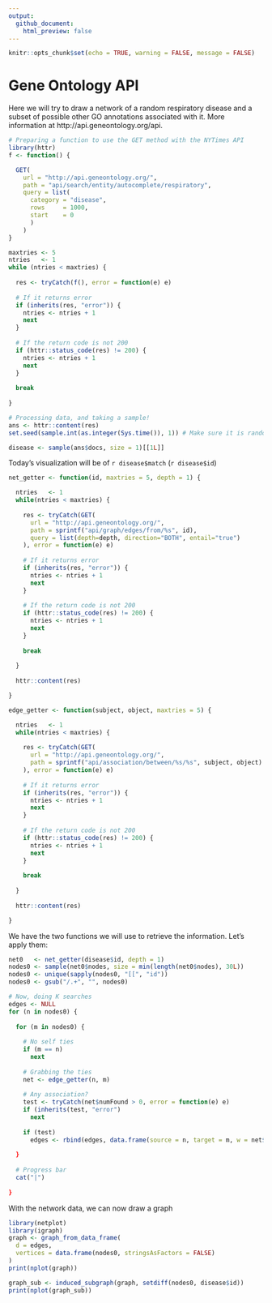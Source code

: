 ```yaml
---
output: 
  github_document:
    html_preview: false
---
```


```r
knitr::opts_chunk$set(echo = TRUE, warning = FALSE, message = FALSE)
```

# Gene Ontology API

Here we will try to draw a network of a random respiratory disease and a subset of possible
other GO annotations associated with it. More information at http://api.geneontology.org/api.

```r
# Preparing a function to use the GET method with the NYTimes API
library(httr)
f <- function() {

  GET(
    url = "http://api.geneontology.org/",
    path = "api/search/entity/autocomplete/respiratory",
    query = list(
      category = "disease",
      rows     = 1000,
      start    = 0
      )
    )
}

maxtries <- 5
ntries   <- 1
while (ntries < maxtries) {
  
  res <- tryCatch(f(), error = function(e) e)
  
  # If it returns error
  if (inherits(res, "error")) {
    ntries <- ntries + 1
    next
  }
  
  # If the return code is not 200
  if (httr::status_code(res) != 200) {
    ntries <- ntries + 1
    next
  }
  
  break
  
}

# Processing data, and taking a sample!
ans <- httr::content(res)
set.seed(sample.int(as.integer(Sys.time()), 1)) # Make sure it is random all the time!

disease <- sample(ans$docs, size = 1)[[1L]]
```

Today's visualization will be of `r disease$match` (`r disease$id`)

```r
net_getter <- function(id, maxtries = 5, depth = 1) {

  ntries   <- 1
  while(ntries < maxtries) {
    
    res <- tryCatch(GET(
      url = "http://api.geneontology.org/",
      path = sprintf("api/graph/edges/from/%s", id),
      query = list(depth=depth, direction="BOTH", entail="true")
    ), error = function(e) e)
    
    # If it returns error
    if (inherits(res, "error")) {
      ntries <- ntries + 1
      next
    }
    
    # If the return code is not 200
    if (httr::status_code(res) != 200) {
      ntries <- ntries + 1
      next
    }
    
    break
    
  }
  
  httr::content(res)

}

edge_getter <- function(subject, object, maxtries = 5) {

  ntries   <- 1
  while(ntries < maxtries) {
    
    res <- tryCatch(GET(
      url = "http://api.geneontology.org/",
      path = sprintf("api/association/between/%s/%s", subject, object)
    ), error = function(e) e)
    
    # If it returns error
    if (inherits(res, "error")) {
      ntries <- ntries + 1
      next
    }
    
    # If the return code is not 200
    if (httr::status_code(res) != 200) {
      ntries <- ntries + 1
      next
    }
    
    break
    
  }
  
  httr::content(res)

}

```

We have the two functions we will use to retrieve the information. Let's apply them:

```r
net0   <- net_getter(disease$id, depth = 1)
nodes0 <- sample(net0$nodes, size = min(length(net0$nodes), 30L))
nodes0 <- unique(sapply(nodes0, "[[", "id"))
nodes0 <- gsub("/.+", "", nodes0)

# Now, doing K searches
edges <- NULL
for (n in nodes0) {
  
  for (m in nodes0) {
    
    # No self ties
    if (m == n)
      next
    
    # Grabbing the ties
    net <- edge_getter(n, m)
    
    # Any association?
    test <- tryCatch(net$numFound > 0, error = function(e) e)
    if (inherits(test, "error")
      next
      
    if (test)
      edges <- rbind(edges, data.frame(source = n, target = m, w = net$numFound))
    
  }
  
  # Progress bar
  cat("|")
  
}
```

With the network data, we can now draw a graph

```r
library(netplot)
library(igraph)
graph <- graph_from_data_frame(
  d = edges,
  vertices = data.frame(nodes0, stringsAsFactors = FALSE)
)
print(nplot(graph))
```


```r
graph_sub <- induced_subgraph(graph, setdiff(nodes0, disease$id))
print(nplot(graph_sub))
```

